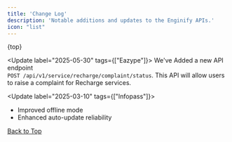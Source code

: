 ```yaml
---
title: 'Change Log'
description: 'Notable additions and updates to the Enginify APIs.'
icon: "list"
---
```

{top}

<Update label="2025-05-30"  tags={["Eazype"]}>
 We've Added a new API endpoint \
  ```POST /api/v1/service/recharge/complaint/status```. This API will allow users to raise a complaint for Recharge services.


</Update>



<Update label="2025-03-10"  tags={["Infopass"]}>
  - Improved offline mode  
  - Enhanced auto-update reliability
</Update>

<div style={{
  display: 'flex',
  justifyContent: 'end',
  alignItems: 'right'
 }} tags={["Back to Top"]}>
   
  <a href="#top"> <Icon icon="circle-arrow-up"></Icon> Back to Top</a>
</div>
